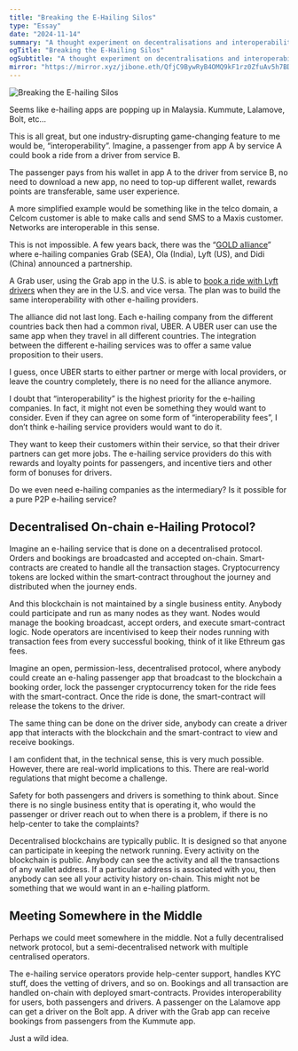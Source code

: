 ```yaml
---
title: "Breaking the E-Hailing Silos"
type: "Essay"
date: "2024-11-14"
summary: "A thought experiment on decentralisations and interoperability for the e-hailing industry. "
ogTitle: "Breaking the E-Hailing Silos"
ogSubtitle: "A thought experiment on decentralisations and interoperability for the e-hailing industry. "
mirror: "https://mirror.xyz/jibone.eth/QfjC9BywRyB4OMQ9kF1rz0ZfuAv5h7BDEzuI_N2Ta8Q?referrerAddress=0x8C4bD387aDD8AeF519819972986d16095a118799"
---
```


![Breaking the E-hailing Silos](/imgs/essays/breaking-ehailing-silos.webp)

Seems like e-hailing apps are popping up in Malaysia. Kummute, Lalamove, Bolt, etc…

This is all great, but one industry-disrupting game-changing feature to me would be, “interoperability”. Imagine, a passenger from app A by service A could book a ride from a driver from service B.
  
The passenger pays from his wallet in app A to the driver from service B, no need to download a new app, no need to top-up different wallet, rewards points are transferable, same user experience.

A more simplified example would be something like in the telco domain, a Celcom customer is able to make calls and send SMS to a Maxis customer. Networks are interoperable in this sense.

This is not impossible. A few years back, there was the “[GOLD alliance](https://www.grab.com/sg/press/business/didi-kuaidi-grabtaxi-lyft-and-ola-form-global-rideshare-partnership/)” where e-hailing companies Grab (SEA), Ola (India), Lyft (US), and Didi (China) announced a partnership.

A Grab user, using the Grab app in the U.S. is able to [book a ride with Lyft drivers](https://www.techinasia.com/grab-lyft-app-passenger-sharing) when they are in the U.S. and vice versa. The plan was to build the same interoperability with other e-hailing providers.

The alliance did not last long. Each e-hailing company from the different countries back then had a common rival, UBER. A UBER user can use the same app when they travel in all different countries. The integration between the different e-hailing services was to offer a same value proposition to their users.

I guess, once UBER starts to either partner or merge with local providers, or leave the country completely, there is no need for the alliance anymore.

I doubt that “interoperability” is the highest priority for the e-hailing companies. In fact, it might not even be something they would want to consider. Even if they can agree on some form of “interoperability fees”, I don’t think e-hailing service providers would want to do it.

They want to keep their customers within their service, so that their driver partners can get more jobs. The e-hailing service providers do this with rewards and loyalty points for passengers, and incentive tiers and other form of bonuses for drivers.

Do we even need e-hailing companies as the intermediary? Is it possible for a pure P2P e-hailing service?

## Decentralised On-chain e-Hailing Protocol?

Imagine an e-hailing service that is done on a decentralised protocol. Orders and bookings are broadcasted and accepted on-chain. Smart-contracts are created to handle all the transaction stages. Cryptocurrency tokens are locked within the smart-contract throughout the journey and distributed when the journey ends.

And this blockchain is not maintained by a single business entity. Anybody could participate and run as many nodes as they want. Nodes would manage the booking broadcast, accept orders, and execute smart-contract logic. Node operators are incentivised to keep their nodes running with transaction fees from every successful booking, think of it like Ethreum gas fees.

Imagine an open, permission-less, decentralised protocol, where anybody could create an e-haling passenger app that broadcast to the blockchain a booking order, lock the passenger cryptocurrency token for the ride fees with the smart-contract. Once the ride is done, the smart-contract will release the tokens to the driver.

The same thing can be done on the driver side, anybody can create a driver app that interacts with the blockchain and the smart-contract to view and receive bookings.

I am confident that, in the technical sense, this is very much possible. However, there are real-world implications to this. There are real-world regulations that might become a challenge.

Safety for both passengers and drivers is something to think about. Since there is no single business entity that is operating it, who would the passenger or driver reach out to when there is a problem, if there is no help-center to take the complaints?

Decentralised blockchains are typically public. It is designed so that anyone can participate in keeping the network running. Every activity on the blockchain is public. Anybody can see the activity and all the transactions of any wallet address. If a particular address is associated with you, then anybody can see all your activity history on-chain. This might not be something that we would want in an e-hailing platform.

## Meeting Somewhere in the Middle

Perhaps we could meet somewhere in the middle. Not a fully decentralised network protocol, but a semi-decentralised network with multiple centralised operators.

The e-hailing service operators provide help-center support, handles KYC stuff, does the vetting of drivers, and so on. Bookings and all transaction are handled on-chain with deployed smart-contracts. Provides interoperability for users, both passengers and drivers. A passenger on the Lalamove app can get a driver on the Bolt app. A driver with the Grab app can receive bookings from passengers from the Kummute app.

Just a wild idea.
